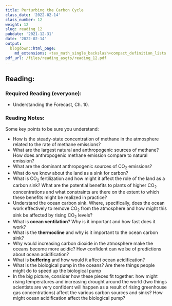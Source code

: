 ```yaml
---
title: Perturbing the Carbon Cycle
class_date: '2022-02-14'
class_number: 12
weight: 12
slug: reading_12
pubdate: '2021-12-31'
date: '2022-02-14'
output:
  blogdown::html_page:
    md_extensions: +tex_math_single_backslash+compact_definition_lists
pdf_url: /files/reading_asgts/reading_12.pdf
---
```

## Reading:

### Required Reading (everyone):

* Understanding the Forecast, Ch. 10.

### Reading Notes:

Some key points to be sure you understand:

* How is the steady-state concentration of methane in the atmosphere related to the rate of methane emissions?
* What are the largest natural and anthropogenic sources of methane? How does anthropogenic methane emission compare to natural emission?
* What are the dominant anthropogenic sources of CO~2~ emissions?
* What do we know about the land as a sink for carbon?
* What is CO~2~ fertilization and how might it affect the role of the land as a carbon sink? What are the potential benefits to plants of higher CO~2~ concentrations and what constraints are there on the extent to which these benefits might be realized in practice?
* Understand the ocean carbon sink. Where, specifically, does the ocean work effectively to remove CO~2~ from the atmosphere and how might this sink be affected by rising CO~2~ levels?
* What is **ocean ventilation**? Why is it important and how fast does it work?
* What is the **thermocline** and why is it important to the ocean carbon sink?
* Why would increasing carbon dioxide in the atmosphere make the oceans become more acidic? How confident can we be of predictions about ocean acidification?
* What is **buffering** and how would it affect ocean acidification?
* What is the biological pump in the oceans? Are there things people might do to speed up the biological pump
* In the big picture, consider how these pieces fit together: how might rising temperatures and increasing drought around the world (two things scientists are very confident will happen as a result of rising greenhouse gas concentrations) affect the various carbon sources and sinks? How might ocean acidification affect the biological pump?
